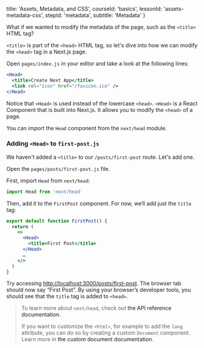 
  title: 'Assets, Metadata, and CSS',
  courseId: 'basics',
  lessonId: 'assets-metadata-css',
  stepId: 'metadata',
  subtitle: 'Metadata'
}

What if we wanted to modify the metadata of the page, such as the `<title>` HTML tag?

`<title>` is part of the `<head>` HTML tag, so let's dive into how we can modify the `<head>` tag in a Next.js page.

Open `pages/index.js` in your editor and take a look at the following lines:

```jsx
<Head>
  <title>Create Next App</title>
  <link rel="icon" href="/favicon.ico" />
</Head>
```

Notice that `<Head>` is used instead of the lowercase `<head>`. `<Head>` is a React Component that is built into Next.js. It allows you to modify the `<head>` of a page.

You can import the `Head` component from the `next/head` module.

### Adding `<Head>` to `first-post.js`

We haven't added a `<title>` to our `/posts/first-post` route. Let's add one.

Open the `pages/posts/first-post.js` file.

First, import `Head` from `next/head`:

```js
import Head from 'next/head'
```

Then, add it to the `FirstPost` component. For now, we‘ll add just the `title` tag:

```jsx
export default function FirstPost() {
  return (
    <>
      <Head>
        <title>First Post</title>
      </Head>
      …
    </>
  )
}
```

Try accessing [http://localhost:3000/posts/first-post](http://localhost:3000/posts/first-post). The browser tab should now say “First Post”. By using your browser’s developer tools, you should see that the `title` tag is added to `<head>`.

> To learn more about `next/head`, check out <Link href="/docs/[[...slug]]" as="/docs/api-reference/next/head"><a>the API reference documentation</a></Link>.
>
> If you want to customize the `<html>`, for example to add the `lang` attribute, you can do so by creating a custom `Document` component. Learn more in <Link href="/docs/[[...slug]]" as="/docs/advanced-features/custom-document"><a>the custom document documentation</a></Link>.


